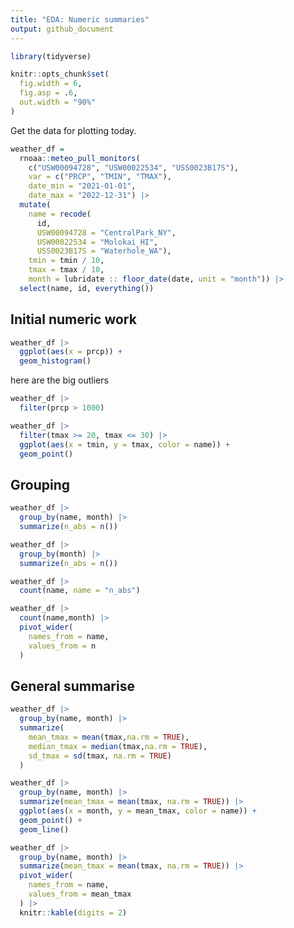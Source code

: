 ```yaml
---
title: "EDA: Numeric summaries"
output: github_document
---
```


```r
library(tidyverse)

knitr::opts_chunk$set(
  fig.width = 6,
  fig.asp = .6,
  out.width = "90%"
)
```

Get the data for plotting today.

```r
weather_df = 
  rnoaa::meteo_pull_monitors(
    c("USW00094728", "USW00022534", "USS0023B17S"),
    var = c("PRCP", "TMIN", "TMAX"), 
    date_min = "2021-01-01",
    date_max = "2022-12-31") |>
  mutate(
    name = recode(
      id, 
      USW00094728 = "CentralPark_NY", 
      USW00022534 = "Molokai_HI",
      USS0023B17S = "Waterhole_WA"),
    tmin = tmin / 10,
    tmax = tmax / 10,
    month = lubridate :: floor_date(date, unit = "month")) |>
  select(name, id, everything())
```

## Initial numeric work

```r
weather_df |> 
  ggplot(aes(x = prcp)) +
  geom_histogram()
```

here are the big outliers

```r
weather_df |> 
  filter(prcp > 1000)
```

```r
weather_df |> 
  filter(tmax >= 20, tmax <= 30) |> 
  ggplot(aes(x = tmin, y = tmax, color = name)) +
  geom_point()

```


## Grouping

```r
weather_df |> 
  group_by(name, month) |> 
  summarize(n_abs = n())
```

```r
weather_df |> 
  group_by(month) |> 
  summarize(n_abs = n())
```

```r
weather_df |> 
  count(name, name = "n_abs")
```

```r
weather_df |> 
  count(name,month) |> 
  pivot_wider(
    names_from = name,
    values_from = n
  )
```


## General summarise

```r
weather_df |> 
  group_by(name, month) |> 
  summarize(
    mean_tmax = mean(tmax,na.rm = TRUE),
    median_tmax = median(tmax,na.rm = TRUE),
    sd_tmax = sd(tmax, na.rm = TRUE)
  )
```

```r
weather_df |> 
  group_by(name, month) |> 
  summarize(mean_tmax = mean(tmax, na.rm = TRUE)) |> 
  ggplot(aes(x = month, y = mean_tmax, color = name)) +
  geom_point() +
  geom_line()
```

```r
weather_df |> 
  group_by(name, month) |> 
  summarize(mean_tmax = mean(tmax, na.rm = TRUE)) |> 
  pivot_wider(
    names_from = name,
    values_from = mean_tmax
  ) |> 
  knitr::kable(digits = 2)
  
```


